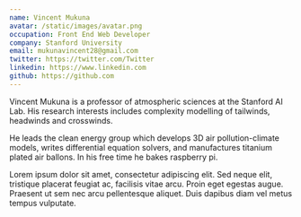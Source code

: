```yaml
---
name: Vincent Mukuna
avatar: /static/images/avatar.png
occupation: Front End Web Developer
company: Stanford University
email: mukunavincent28@gmail.com
twitter: https://twitter.com/Twitter
linkedin: https://www.linkedin.com
github: https://github.com
---
```


Vincent Mukuna is a professor of atmospheric sciences at the Stanford AI Lab. His research interests includes complexity modelling of tailwinds, headwinds and crosswinds.

He leads the clean energy group which develops 3D air pollution-climate models, writes differential equation solvers, and manufactures titanium plated air ballons. In his free time he bakes raspberry pi.

Lorem ipsum dolor sit amet, consectetur adipiscing elit. Sed neque elit, tristique placerat feugiat ac, facilisis vitae arcu. Proin eget egestas augue. Praesent ut sem nec arcu pellentesque aliquet. Duis dapibus diam vel metus tempus vulputate.
